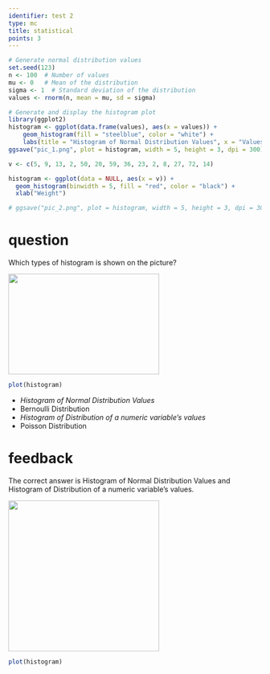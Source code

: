 ```yaml
---
identifier: test 2
type: mc
title: statistical
points: 3
---
```

```r
# Generate normal distribution values
set.seed(123)
n <- 100  # Number of values
mu <- 0   # Mean of the distribution
sigma <- 1  # Standard deviation of the distribution
values <- rnorm(n, mean = mu, sd = sigma)

# Generate and display the histogram plot
library(ggplot2)
histogram <- ggplot(data.frame(values), aes(x = values)) +
    geom_histogram(fill = "steelblue", color = "white") +
    labs(title = "Histogram of Normal Distribution Values", x = "Values", y = "Frequency")
ggsave("pic_1.png", plot = histogram, width = 5, height = 3, dpi = 300)

v <- c(5, 9, 13, 2, 50, 20, 59, 36, 23, 2, 8, 27, 72, 14)

histogram <- ggplot(data = NULL, aes(x = v)) +
  geom_histogram(binwidth = 5, fill = "red", color = "black") +
  xlab("Weight")

# ggsave("pic_2.png", plot = histogram, width = 5, height = 3, dpi = 300)
```
# question
Which types of histogram is shown on the picture?

![](pic_1.png){width=300px height=200px} 
<!-- ![](pic_2.png){width=300px height=200px} -->
```r
plot(histogram)
```


* *Histogram of Normal Distribution Values*
* Bernoulli Distribution
* *Histogram of Distribution of a numeric variable’s values*
* Poisson Distribution

# feedback
The correct answer is Histogram of Normal Distribution Values and Histogram of Distribution of a numeric variable’s values.

![](pic_1.png){width=300px height=300px}
<!-- ![](pic_2.png){width=300px height=300px} -->
```r
plot(histogram)
```

